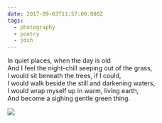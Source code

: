 ```yaml
---
date: 2017-09-03T11:57:00.000Z
tags:
  - photography
  - poetry
  - jdch
---
```

In quiet places, when the day is old<br/>
And I feel the night-chill seeping out of the grass,<br/>
I would sit beneath the trees, if I could,<br/>
I would walk beside the still and darkening waters,<br/>
I would wrap myself up in warm, living earth,<br/>
And become a sighing gentle green thing.

![](../../assets/photos/20170903-IMG_4295.jpg)

